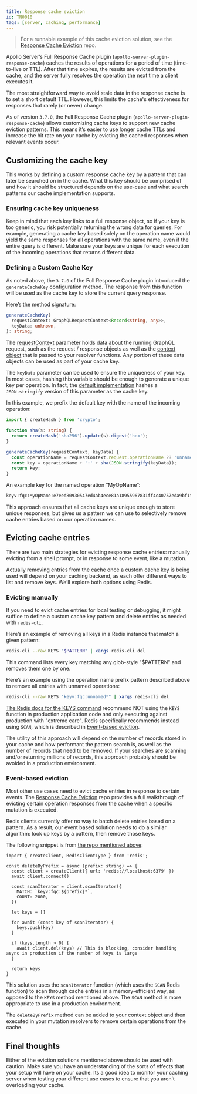 ```yaml
---
title: Response cache eviction
id: TN0010
tags: [server, caching, performance]
---
```


> For a runnable example of this cache eviction solution, see the [Response Cache Eviction](https://github.com/apollosolutions/response-cache-eviction) repo.

Apollo Server’s Full Response Cache plugin (`apollo-server-plugin-response-cache`) caches the results of operations for a period of time (time-to-live or TTL). After that time expires, the results are evicted from the cache, and the server fully resolves the operation the next time a client executes it.

The most straightforward way to avoid stale data in the response cache is to set a short default TTL. However, this limits the cache's effectiveness for responses that rarely (or never) change.

As of version `3.7.0`, the Full Response Cache plugin (`apollo-server-plugin-response-cache`) allows customizing cache keys to support new cache eviction patterns. This means it’s easier to use longer cache TTLs and increase the hit rate on your cache by evicting the cached responses when relevant events occur.

## Customizing the cache key

This works by defining a custom response cache key by a pattern that can later be searched on in the cache. What this key should be comprised of and how it should be structured depends on the use-case and what search patterns our cache implementation supports. 

### Ensuring cache key uniqueness

Keep in mind that each key links to a full response object, so if your key is too generic, you risk potentially returning the wrong data for queries. For example, generating a cache key based solely on the operation name would yield the same responses for all operations with the same name, even if the entire query is different. Make sure your keys are unique for each execution of the incoming operations that returns different data. 

### Defining a Custom Cache Key

As noted above, the `3.7.0` of the Full Response Cache plugin introduced the `generateCacheKey` configuration method. The response from this function will be used as the cache key to store the current query response.

Here’s the method signature:

```typescript
generateCacheKey(
  requestContext: GraphQLRequestContext<Record<string, any>>,
  keyData: unknown,
): string;

```

The [requestContext](https://github.com/apollographql/apollo-server/blob/main/packages/apollo-server-types/src/index.ts#L135-L175) parameter holds data about the running GraphQL request, such as the request / response objects as well as the [context object](https://www.apollographql.com/docs/apollo-server/data/resolvers/#the-context-argument) that is passed to your resolver functions. Any portion of these data objects can be used as part of your cache key. 

The `keyData` parameter can be used to ensure the uniqueness of your key. In most cases, hashing this variable should be enough to generate a unique key per operation. In fact, the [default implementation](https://github.com/apollographql/apollo-server/blob/76caff6ce797e00907d6ed8e2dab870e255340fe/packages/apollo-server-plugin-response-cache/src/ApolloServerPluginResponseCache.ts#L168-L169) hashes a `JSON.stringify` version of this parameter as the cache key. 

In this example, we prefix the default key with the name of the incoming operation:

```typescript
import { createHash } from 'crypto';

function sha(s: string) {
  return createHash('sha256').update(s).digest('hex');
}

generateCacheKey(requestContext, keyData) {
  const operationName = requestContext.request.operationName ?? 'unnamed';
  const key = operationName + ':' + sha(JSON.stringify(keyData));
  return key;
}
```

An example key for the named operation “MyOpName”: 

```bash
keyv:fqc:MyOpName:e7eed80930547ed4ab4ece81a18955967831ff4c40757eda9bf1f0de84e042f8
```

This approach ensures that all cache keys are unique enough to store unique responses, but gives us a pattern we can use to selectively remove cache entries based on our operation names. 

## Evicting cache entries

There are two main strategies for evicting response cache entries: manually evicting from a shell prompt, or in response to some event, like a mutation. 

Actually removing entries from the cache once a custom cache key is being used will depend on your caching backend, as each offer different ways to list and remove keys. We’ll explore both options using Redis. 

### Evicting manually

If you need to evict cache entries for local testing or debugging, it might suffice to define a custom cache key pattern and delete entries as needed with `redis-cli`.

Here’s an example of removing all keys in a Redis instance that match a given pattern:

```bash
redis-cli --raw KEYS "$PATTERN" | xargs redis-cli del
```

This command lists every key matching any glob-style "$PATTERN" and removes them one by one. 

Here’s an example using the operation name prefix pattern described above to remove all entries with unnamed operations:

```bash
redis-cli --raw KEYS "keyv:fqc:unnamed*" | xargs redis-cli del
```

[The Redis docs for the KEYS command](https://redis.io/commands/keys/) recommend NOT using the `KEYS` function in production application code and only executing against production with "extreme care". Redis specifically recommends instead using `SCAN`, which is described in [Event-based eviction](#event-based-eviction).

The utility of this approach will depend on the number of records stored in your cache and how performant the pattern search is, as well as the number of records that need to be removed. If your searches are scanning and/or returning millions of records, this approach probably should be avoided in a production environment. 

### Event-based eviction

Most other use cases need to evict cache entries in response to certain events. The [Response Cache Eviction](https://github.com/apollosolutions/response-cache-eviction) repo provides a full walkthrough of evicting certain operation responses from the cache when a specific mutation is executed.

Redis clients currently offer no way to batch delete entries based on a pattern. As a result, our event based solution needs to do a similar algorithm: look up keys by a pattern, then remove those keys. 

The following snippet is from [the repo mentioned above](https://github.com/apollosolutions/response-cache-eviction): 

```tsx
import { createClient, RedisClientType } from 'redis';

const deleteByPrefix = async (prefix: string) => {
  const client = createClient({ url: 'redis://localhost:6379' })
  await client.connect()

  const scanIterator = client.scanIterator({
    MATCH: `keyv:fqc:${prefix}*`,
    COUNT: 2000, 
  })

  let keys = []

  for await (const key of scanIterator) {
    keys.push(key)
  }

  if (keys.length > 0) {
    await client.del(keys) // This is blocking, consider handling async in production if the number of keys is large
  }

  return keys
}
```

This solution uses the `scanIterator` function (which uses the `SCAN` Redis function) to scan through cache entries in a memory-efficient way, as opposed to the `KEYS` method mentioned above. The `SCAN` method is more appropriate to use in a production environment. 

The `deleteByPrefix` method can be added to your context object and then executed in your mutation resolvers to remove certain operations from the cache. 


## Final thoughts

Either of the eviction solutions mentioned above should be used with caution. Make sure you have an understanding of the sorts of effects that your setup will have on your cache. Its a good idea to monitor your caching server when testing your different use cases to ensure that you aren’t overloading your cache.

